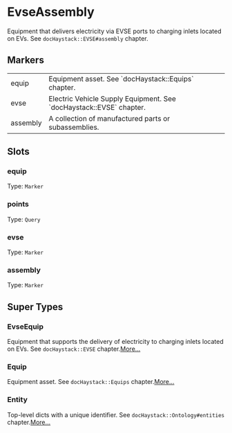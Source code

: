 # EvseAssembly
Equipment that delivers electricity via EVSE ports to charging inlets
located on EVs.  See `docHaystack::EVSE#assembly` chapter.
## Markers
<table>
<tbody>
<tr>
<td className='p-2 align-top'><span className='bg-sky-200 rounded-md px-3 py-1 text-sky-700 block font-semibold text-center text-sm'>equip </span></td>
<td className='p-2 align-top'>Equipment asset. See `docHaystack::Equips` chapter.</td>
</tr>
<tr>
<td className='p-2 align-top'><span className='bg-sky-200 rounded-md px-3 py-1 text-sky-700 block font-semibold text-center text-sm'>evse </span></td>
<td className='p-2 align-top'>Electric Vehicle Supply Equipment.  See `docHaystack::EVSE` chapter.</td>
</tr>
<tr>
<td className='p-2 align-top'><span className='bg-sky-200 rounded-md px-3 py-1 text-sky-700 block font-semibold text-center text-sm'>assembly </span></td>
<td className='p-2 align-top'>A collection of manufactured parts or subassemblies.</td>
</tr>
</tbody>
</table>

## Slots

### equip
Type: `Marker`

### points
Type: `Query`

### evse
Type: `Marker`

### assembly
Type: `Marker`



## Super Types
### EvseEquip
Equipment that supports the delivery of electricity to charging inlets
located on EVs.  See `docHaystack::EVSE` chapter.[More...](./EvseEquip)

### Equip
Equipment asset.
See `docHaystack::Equips` chapter.[More...](./Equip)

### Entity
Top-level dicts with a unique identifier.
See `docHaystack::Ontology#entities` chapter.[More...](./Entity)


